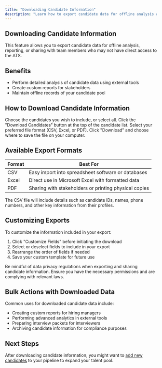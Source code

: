 ```yaml
---
title: "Downloading Candidate Information"
description: "Learn how to export candidate data for offline analysis and reporting"
---
```


## Downloading Candidate Information

This feature allows you to export candidate data for offline analysis, reporting, or sharing with team members who may not have direct access to the ATS.

## Benefits

- Perform detailed analysis of candidate data using external tools
- Create custom reports for stakeholders
- Maintain offline records of your candidate pool

## How to Download Candidate Information

<Steps>
  <Step title="Select Candidates">
    Choose the candidates you wish to include, or select all.
  </Step>
  <Step title="Initiate Download">
    Click the "Download Candidates" button at the top of the candidate list.
  </Step>
  <Step title="Choose Format">
    Select your preferred file format (CSV, Excel, or PDF).
  </Step>
  <Step title="Confirm Download">
    Click "Download" and choose where to save the file on your computer.
  </Step>
</Steps>

## Available Export Formats

| Format | Best For |
|--------|----------|
| CSV | Easy import into spreadsheet software or databases |
| Excel | Direct use in Microsoft Excel with formatted data |
| PDF | Sharing with stakeholders or printing physical copies |

<Info>
  The CSV file will include details such as candidate IDs, names, phone numbers, and other key information from their profiles.
</Info>

## Customizing Exports

To customize the information included in your export:

1. Click "Customize Fields" before initiating the download
2. Select or deselect fields to include in your export
3. Rearrange the order of fields if needed
4. Save your custom template for future use

<Warning>
  Be mindful of data privacy regulations when exporting and sharing candidate information. Ensure you have the necessary permissions and are complying with relevant laws.
</Warning>

## Bulk Actions with Downloaded Data

Common uses for downloaded candidate data include:

- Creating custom reports for hiring managers
- Performing advanced analytics in external tools
- Preparing interview packets for interviewers
- Archiving candidate information for compliance purposes

## Next Steps

After downloading candidate information, you might want to [add new candidates](/modules/ats-platform/candidate-list-view/adding-candidates) to your pipeline to expand your talent pool.